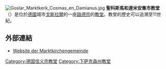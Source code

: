 {{expand language|de}}
{{Unreferenced|time=2018-08-28T05:04:50+00:00}}

{{coord|51|54|20.3|N|10|25|40.5|E|display=title}}
[[File:Goslar_Marktkerk_Cosmas_en_Damianus.jpg|thumb]]
'''聖科斯馬和達米安集市教堂'''（{{lang-de|Marktkirche St. Cosmas und Damian}}）是位於[[德國|德國]]城市[[戈斯拉爾|戈斯拉爾]]的一座[[路德宗|路德宗]]的[[教堂|教堂]]。教堂的歷史可以追溯至11世紀。

==外部連結==
{{commons category|Marktkirche St. Cosmas und Damian (Goslar)}}
* [http://www.marktkirche-goslar.de/ Website der Marktkirchengemeinde] {{Wayback|url=http://www.marktkirche-goslar.de/ |date=20210507014921 }}

{{DEFAULTSORT:Marktkirche St. Cosmas und Damian}}
[[Category:德国信义宗教堂|Category:德国信义宗教堂]]
[[Category:下萨克森州教堂|Category:下萨克森州教堂]]